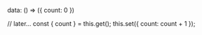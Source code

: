 data: () => ({ count: 0 })

// later...
const { count } = this.get();
this.set({
  count: count + 1
});
